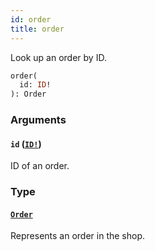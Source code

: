 ```yaml
---
id: order
title: order
---
```


Look up an order by ID.

```graphql
order(
  id: ID!
): Order

```

### Arguments

#### `id` ([`ID!`](/developer/api-reference/scalars/id))

ID of an order.

### Type

#### [`Order`](/developer/api-reference/objects/order)

Represents an order in the shop.
